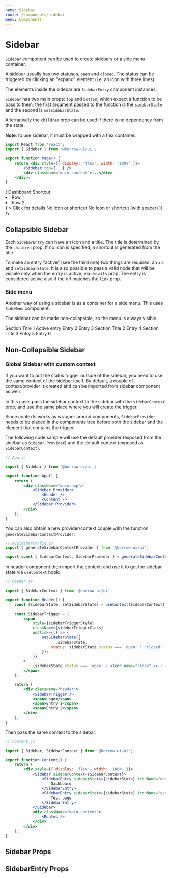 ```yaml
---
name: Sidebar
route: /components/sidebar
menu: Components
---
```





# Sidebar

`Sidebar` component can be used to create sidebars or a side menu container.

A sidebar usually has two statuses, `open` and `closed`. The status can be triggered by clicking an "expand"
element (i.e. an icon with three lines).

The elements inside the sidebar are `SidebarEntry` component instances.

`Sidebar` has two main props: `top` and `bottom`, which expect a function to be pass to them;
the first argument passed to the function is the `sidebarState` and the second is
`setSidebarState`.

Alternatively the `children` prop can be used if there is no dependency from the state.

**Note**: to use sidebar, it must be wrapped with a flex container:

```jsx
import React from 'react';
import { Sidebar } from '@borrow-ui/ui';

export function Page() {
    return <div style={{ display: 'flex', width: '100%' }}>
        <Sidebar top={...} />
        <div className="main-content">...</div>
    </div>;
}
```

<Playground>
    <div style={{ display: 'flex', width: '100%' }}>
        <Sidebar
            top={(sidebarState, setSidebarState) => (
                <Fragment>
                    <SidebarEntry sidebarState={sidebarState} iconName="dashboard">
                        Dashboard
                    </SidebarEntry>
                    <SidebarEntry sidebarState={sidebarState} shortcut="SC">
                        Shortcut
                    </SidebarEntry>
                    <SidebarEntry
                        sidebarState={sidebarState}
                        setSidebarState={setSidebarState}
                        id="entry-with-details"
                        iconName="assignment"
                        details={
                            <ul>
                                <li>Row 1</li>
                                <li>Row 2</li>
                            </ul>
                        }
                    >
                        Click for details
                    </SidebarEntry>
                    <SidebarEntry sidebarState={sidebarState}>
                        <span>No Icon or shortcut</span>
                    </SidebarEntry>
                    <SidebarEntry sidebarState={sidebarState} shortcut={null}>
                        <span>No Icon or shortcut (with spacer)</span>
                    </SidebarEntry>
                </Fragment>
            )}
        />
        <div className="p-l-20 p-r-20 p-b-20">
            <h2 className="m-t-10">Collapsible Sidebar</h2>
            <Block className="overflow-auto h-400">
                <Lorem />
            </Block>
        </div>
    </div>
</Playground>

Each `SidebarEntry` can have an icon and a title. The title is determined by the `children` prop.
If no icon is specified, a shortcut is generated from the title.

To make an entry "active" (see the third one) two things are required: an `id` and `setSidebarState`.
It is also possible to pass a valid node that will be visibile only when the entry is active, via `details` prop.
The entry is considered active also if the url matches the `link` prop.

### Side menu

Another way of using a sidebar is as a container for a side menu.
This uses `SideMenu` component.

The sidebar can be made non-collapsible, so the menu is always visible.

<Playground>
    <div style={{ display: 'flex', width: '100%' }}>
        <Sidebar initialStatus="open" disableTrigger={true} shadowWhenOpen={false}>
            <SidebarMenu padded={true}>
                <SidebarMenu.Title>Section Title 1</SidebarMenu.Title>
                <SidebarMenu.Entry isActive={true}>Active entry</SidebarMenu.Entry>
                <SidebarMenu.Entry>Entry 2</SidebarMenu.Entry>
                <SidebarMenu.Entry>Entry 3</SidebarMenu.Entry>
                <SidebarMenu.Separator />
                <SidebarMenu.Title>Section Title 2</SidebarMenu.Title>
                <SidebarMenu.Entry>Entry 4</SidebarMenu.Entry>
                <SidebarMenu.Title>Section Title 3</SidebarMenu.Title>
                <SidebarMenu.Entry>Entry 5</SidebarMenu.Entry>
                <SidebarMenu.Entry>Entry 6</SidebarMenu.Entry>
            </SidebarMenu>
        </Sidebar>
        <div className="p-l-20 p-r-20 p-b-20">
            <h2 className="m-t-10">Non-Collapsible Sidebar</h2>
            <Block className="overflow-auto h-400">
                <Lorem />
            </Block>
        </div>
    </div>
</Playground>

### Global Sidebar with custom context

If you want to put the status trigger outside of the sidebar, you need to use the same context of the sidebar itself.
By default, a couple of context/provider is created and can be imported from sidebar component as well.

In this case, pass the sidebar context to the sidebar with the `sidebarContext` prop,
and use the same place where you will create the trigger.

Since contexts works as wrapper around components, `SidebarProvider` needs to be placed in the components tree
before both the sidebar and the element that contains the trigger.

The following code sample will use the default provider (exposed from the sidebar as `Sidebar.Provider`)
and the default context (exposed as `SidebarContext`).

```jsx
// App.js

import { Sidebar } from '@borrow-ui/ui';

export function App() {
    return (
        <div className="main-app">
            <Sidebar.Provider>
                <Header />
                <Content />
            </Sidebar.Provider>
        </div>
    );
}
```

You can also obtain a new provider/context couple with the function `generateSidebarContextProvider`:

```jsx
// mySidebarConfig.js
import { generateSidebarContextProvider } from '@borrow-ui/ui';

export const { SidebarContext, SidebarProvider } = generateSidebarContextProvider();
```

In header component then import the context: and use it to get the sidebar state via `useContext` hook:

```jsx
// Header.js

import { SidebarContext } from '@borrow-ui/ui';

export function Header() {
    const [sidebarState, setSidebarState] = useContext(SidebarContext);

    const SidebarTrigger = (
        <span
            style={sidebarTriggerStyle}
            className={sidebarTriggerClass}
            onClick={() => {
                setSidebarState({
                    ...sidebarState,
                    status: sidebarState.status === 'open' ? 'closed' : 'open',
                });
            }}
        >
            {sidebarState.status === 'open' ? <Icon name="close" /> : <Icon name="menu" />}
        </span>
    );

    return (
        <div className="header">
            <SidebarTrigger />
            <span>Logo</span>
            <span>Entry 1</span>
            <span>Entry 2</span>
        </div>
    );
}
```

Then pass the same context to the sidebar:

```jsx
// Content.js

import { Sidebar, SidebarContext } from '@borrow-ui/ui';

export function Content() {
    return (
        <div style={{ display: 'flex', width: '100%' }}>
            <Sidebar sidebarContext={SidebarContext}>
                <SidebarEntry sidebarState={sidebarState} iconName="dashboard">
                    Dashboard
                </SidebarEntry>
                <SidebarEntry sidebarState={sidebarState} iconName="assignment">
                    Test page
                </SidebarEntry>
            </Sidebar>
            <div className="main-content">
                <Routes />
            </div>
        </div>
    );
}
```

## Sidebar Props

<Props of={Sidebar} />

## SidebarEntry Props

<Props of={SidebarEntry} />
